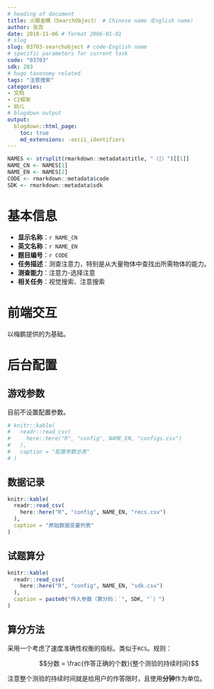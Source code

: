 ```yaml
---
# heading of document
title: 火眼金睛（SearchObject） # Chinese name（English name）
author: 张亮
date: 2018-11-06 # format 2006-01-01
# slug
slug: 03703-searchobject # code-English name
# specific parameters for current task
code: "03703"
sdk: 203
# hugo taxonomy related
tags: "注意搜索"
categories:
- 文档
- C2框架
- 幼儿
# blogdown output
output:
  blogdown::html_page:
    toc: true
    md_extensions: -ascii_identifiers
---
```


```r
NAMES <- strsplit(rmarkdown::metadata$title, "（|）")[[1]]
NAME_CN <- NAMES[1]
NAME_EN <- NAMES[2]
CODE <- rmarkdown::metadata$code
SDK <- rmarkdown::metadata$sdk
```

# 基本信息

* **显示名称**：`r NAME_CN`
* **英文名称**：`r NAME_EN`
* **题目编号**：`r CODE`
* **任务描述**：测查注意力，特别是从大量物体中查找出所需物体的能力。
* **测查能力**：注意力-选择注意
* **相关任务**：视觉搜索、注意搜索

# 前端交互

以梅鹏提供的为基础。

# 后台配置

## 游戏参数

目前不设置配置参数。

```r
# knitr::kable(
#   readr::read_csv(
#     here::here("R", "config", NAME_EN, "configs.csv")
#   ),
#   caption = "配置参数总表"
# )
```

## 数据记录

```r
knitr::kable(
  readr::read_csv(
    here::here("R", "config", NAME_EN, "recs.csv")
  ),
  caption = "原始数据变量列表"
)
```

## 试题算分

```r
knitr::kable(
  readr::read_csv(
    here::here("R", "config", NAME_EN, "sdk.csv")
  ),
  caption = paste0("传入参数（算分码：`", SDK, "`）")
)
```

## 算分方法

采用一个考虑了速度准确性权衡的指标。类似于`RCS`。规则：

$$分数 = \frac{作答正确的个数}{整个测验的持续时间}$$

注意整个测验的持续时间就是给用户的作答限时，且使用**分钟**作为单位。
